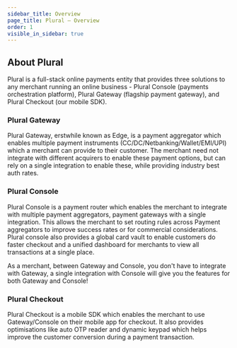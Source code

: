 ```yaml
---
sidebar_title: Overview
page_title: Plural — Overview
order: 1
visible_in_sidebar: true
---
```


## About Plural

Plural is a full-stack online payments entity that provides three solutions to any merchant running an online business - Plural Console (payments orchestration platform), Plural Gateway (flagship payment gateway), and Plural Checkout (our mobile SDK).

### Plural Gateway

Plural Gateway, erstwhile known as Edge, is a payment aggregator which enables multiple payment instruments (CC/DC/Netbanking/Wallet/EMI/UPI) which a merchant can provide to their customer. The merchant need not integrate with different acquirers to enable these payment options, but can rely on a single integration to enable these, while providing industry best auth rates.

<MainImage
    src="https://files.readme.io/77b303d-My_First_Board_15.jpg"
    alt="First Board"
/>

### Plural Console

Plural Console is a payment router which enables the merchant to integrate with multiple payment aggregators, payment gateways with a single integration. This allows the merchant to set routing rules across Payment aggregators to improve success rates or for commercial considerations. Plural console also provides a global card vault to enable customers do faster checkout and a unified dashboard for merchants to view all transactions at a single place.

<MainImage
    src="https://files.readme.io/45885e3-My_First_Board_21.jpg"
    alt="First Board 21"
/>

<Callout type="tip">
    As a merchant, between Gateway and Console, you don't have to integrate with
    Gateway, a single integration with Console will give you the features for
    both Gateway and Console!
</Callout>

### Plural Checkout

Plural Checkout is a mobile SDK which enables the merchant to use Gateway/Console on their mobile app for checkout. It also provides optimisations like auto OTP reader and dynamic keypad which helps improve the customer conversion during a payment transaction.

<MainImage
    src="https://files.readme.io/5c62fe6-My_First_Board_22.jpg"
    alt="First Board 22"
/>

<WasPageHelpful />
